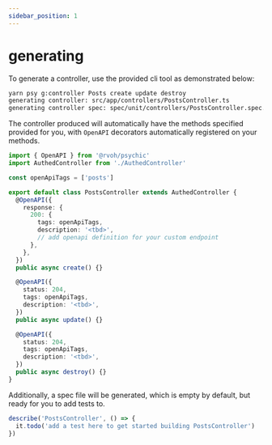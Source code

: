 ```yaml
---
sidebar_position: 1
---
```



# generating

To generate a controller, use the provided cli tool as demonstrated below:

```bash
yarn psy g:controller Posts create update destroy
generating controller: src/app/controllers/PostsController.ts
generating controller spec: spec/unit/controllers/PostsController.spec.ts
```

The controller produced will automatically have the methods specified provided for you, with `OpenAPI` decorators automatically registered on your methods.

```ts
import { OpenAPI } from '@rvoh/psychic'
import AuthedController from './AuthedController'

const openApiTags = ['posts']

export default class PostsController extends AuthedController {
  @OpenAPI({
    response: {
      200: {
        tags: openApiTags,
        description: '<tbd>',
        // add openapi definition for your custom endpoint
      },
    },
  })
  public async create() {}

  @OpenAPI({
    status: 204,
    tags: openApiTags,
    description: '<tbd>',
  })
  public async update() {}

  @OpenAPI({
    status: 204,
    tags: openApiTags,
    description: '<tbd>',
  })
  public async destroy() {}
}
```

Additionally, a spec file will be generated, which is empty by default, but ready for you to add tests to.

```ts
describe('PostsController', () => {
  it.todo('add a test here to get started building PostsController')
})
```
